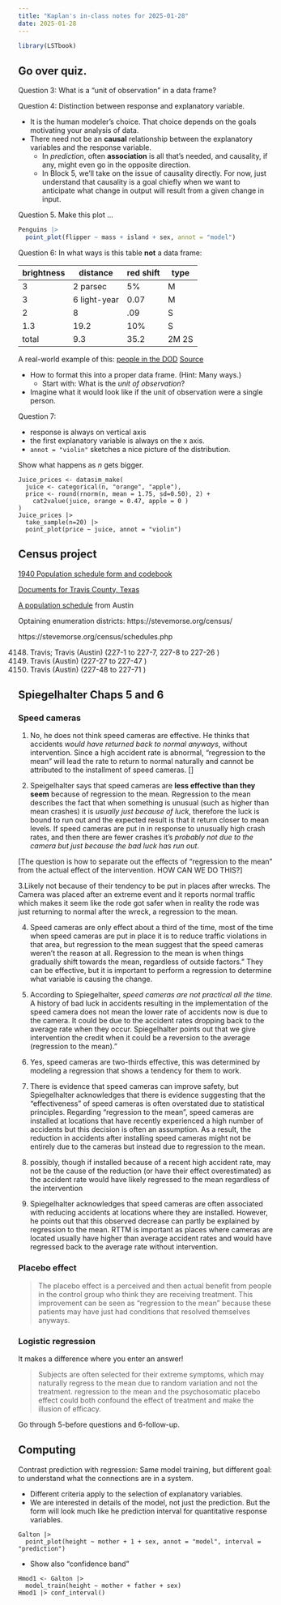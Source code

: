 ```yaml
---
title: "Kaplan's in-class notes for 2025-01-28"
date: 2025-01-28
---
```


```r
library(LSTbook)
```

## Go over quiz.

Question 3: What is a "unit of observation" in a data frame?

Question 4: Distinction between response and explanatory variable.

- It is the human modeler's choice. That choice depends on the goals motivating your analysis of data.
- There need not be an **causal** relationship between the explanatory variables and the response variable.
    - In *prediction*, often **association** is all that's needed, and causality, if any, might even go in the opposite direction.
    - In Block 5, we'll take on the issue of causality directly. For now, just understand that causality is a goal chiefly when we want to anticipate what change in output will result from a given change in input. 

Question 5. Make this plot ...

```r
Penguins |> 
  point_plot(flipper ~ mass + island + sex, annot = "model")
```

Question 6: In what ways is this table **not** a data frame:

| brightness | distance | red shift | type
| -----------|----------|-----------|------
 | 3 | 2 parsec | 5% | M
 | 3 | 6 light-year | 0.07 | M
 | 2 | 8 | .09 | S
 | 1.3 | 19.2 | 10% | S
total | 9.3 | 35.2 | 2M 2S


A real-world example of this: [people in the DOD](www/rg2409.pdf) [Source](https://dwp.dmdc.osd.mil/dwp/app/dod-data-reports/workforce-reports)

- How to format this into a proper data frame. (Hint: Many ways.)
    - Start with: What is the *unit of observation*?
- Imagine what it would look like if the unit of observation were a single person.



Question 7:

- response is always on vertical axis
- the first explanatory variable is always on the x axis. 
- `annot = "violin"` sketches a nice picture of the distribution.

Show what happens as $n$ gets bigger.

```webr-r
Juice_prices <- datasim_make(
  juice <- categorical(n, "orange", "apple"),
  price <- round(rnorm(n, mean = 1.75, sd=0.50), 2) +
    cat2value(juice, orange = 0.47, apple = 0 )
)
Juice_prices |>
  take_sample(n=20) |>
  point_plot(price ~ juice, annot = "violin")
```

## Census project

[1940 Population schedule form and codebook](https://www.archives.gov/research/census/1940/research/census/1940/general-info#form)

[Documents for Travis County, Texas](https://catalog.archives.gov/search-within/57229197)

[A population schedule](www/m-t0627-04148-00916.jpg) from Austin

Optaining enumeration districts: https://stevemorse.org/census/

https://stevemorse.org/census/schedules.php

4148. Travis; Travis (Austin) (227-1 to 227-7, 227-8 to 227-26 )
4149. Travis (Austin) (227-27 to 227-47 )
4150. Travis (Austin) (227-48 to 227-71 )



## Spiegelhalter Chaps 5 and 6

### Speed cameras

1. No, he does not think speed cameras are effective. He thinks that accidents
*would have returned back to normal anyways*, without intervention. Since a
high accident rate is abnormal, "regression to the mean" will lead the rate
to return to normal naturally and cannot be attributed to the installment of
speed cameras. []

2. Speigelhalter says that speed cameras are **less effective than they seem** because of regression to the mean. Regression to the mean describes the fact that
when something is unusual (such as higher than mean crashes) it is *usually
just because of luck*, therefore the luck is bound to run out and the expected
result is that it return closer to mean levels. If speed cameras are put in
in response to unusually high crash rates, and then there are fewer crashes
it’s *probably not due to the camera but just because the bad luck has run
out*.

[The question is how to separate out the effects of "regression to the mean" from the actual effect of the intervention. HOW CAN WE DO THIS?]

3.Likely not because of their tendency to be put in places after wrecks. The
Camera was placed after an extreme event and it reports normal traffic which
makes it seem like the rode got safer when in reality the rode was just
returning to normal after the wreck, a regression to the mean.

4. Speed cameras are only effect about a third of the time, most of the time when
speed cameras are put in place it is to reduce traffic violations in that
area, but regression to the mean suggest that the speed cameras weren't the
reason at all. Regression to the mean is when things gradually shift towards
the mean, regardless of outside factors."
They can be effective, but it is important to perform a regression to determine
what variable is causing the change.

5. According to Spiegelhalter, *speed cameras are not practical all the time*. A
history of bad luck in accidents resulting in the implementation of the speed
camera does not mean the lower rate of accidents now is due to the camera.
It could be due to the accident rates dropping back to the average rate when
they occur. Spiegelhalter points out that we give intervention the credit
when it could be a reversion to the average (regression to the mean)."

6. Yes, speed cameras are two-thirds effective, this was determined by modeling a
regression that shows a tendency for them to work.

7. There is evidence that speed cameras can improve safety, but Spiegelhalter
acknowledges that there is evidence suggesting that the "effectiveness" of
speed cameras is often overstated due to statistical principles. Regarding
“regression to the mean”, speed cameras are installed at locations that have
recently experienced a high number of accidents but this decision is often
an assumption. As a result, the reduction in accidents after installing
speed cameras might not be entirely due to the cameras but instead due to
regression to the mean.

8. possibly, though if installed because of a recent high accident rate, may not be the cause of the reduction (or have their effect overestimated) as the accident rate would have likely regressed to the mean regardless of the intervention

9. Spiegelhalter acknowledges that speed cameras are often associated with reducing accidents at locations where they are installed. However, he points out that this observed decrease can partly be explained by regression to the mean. RTTM is important as places where cameras are located usually have higher than average accident rates and would have regressed back to the average rate without intervention.

### Placebo effect

> The placebo effect is a perceived and then actual benefit from people in the control group who think they are receiving treatment. This improvement can be seen as "regression to the mean" because these patients may have just had conditions that resolved themselves anyways.

### Logistic regression

It makes a difference where you enter an answer!

> Subjects are often selected for their extreme symptoms, which may naturally regress to the mean due to random variation and not the treatment. regression to the mean and the psychosomatic placebo effect could both confound the effect of treatment and make the illusion of efficacy.

Go through 5-before questions and 6-follow-up.

## Computing

Contrast prediction with regression: Same model training, but different goal: to understand what the connections are in a system.

- Different criteria apply to the selection of explanatory variables.
- We are interested in details of the model, not just the prediction. But the form will look much like he prediction interval for quantitative response variables.

```webr-r
Galton |>
  point_plot(height ~ mother + 1 + sex, annot = "model", interval = "prediction")
```

- Show also "confidence band"

```webr-r
Hmod1 <- Galton |>
  model_train(height ~ mother + father + sex) 
Hmod1 |> conf_interval()
```
